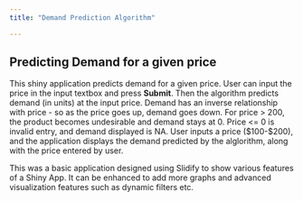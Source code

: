 ---
title: "Demand Prediction Algorithm"

---



## Predicting Demand for a given price

This shiny application predicts demand for a given price. User can input the price in the input textbox and press **Submit**. Then the algorithm predicts demand (in units) at the input price. 
Demand has an inverse relationship with price - so as the price goes up, demand goes down. For price > 200, the product becomes undesirable and demand stays at 0. Price <= 0 is invalid entry, and demand displayed is NA.
User inputs a price ($100-$200), and the application displays the demand predicted by the alglorithm, along with the price entered by user. 

This was a basic application designed using Slidify to show various features of a Shiny App. It can be enhanced to add more graphs and advanced visualization features such as dynamic filters etc.

